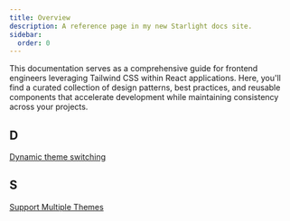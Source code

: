 ```yaml
---
title: Overview
description: A reference page in my new Starlight docs site.
sidebar:
  order: 0
---
```


This documentation serves as a comprehensive guide for frontend engineers leveraging Tailwind CSS within React applications. Here, you'll find a curated collection of design patterns, best practices, and reusable components that accelerate development while maintaining consistency across your projects.

## D
[Dynamic theme switching](/design-engineering/tailwind/dynamic-theme-switching)

## S
[Support Multiple Themes](/design-engineering/tailwind/support-multiple-themes)